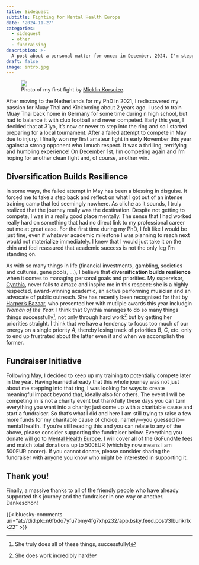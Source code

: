 ```yaml
---
title: Sidequest
subtitle: Fighting for Mental Health Europe
date: '2024-11-27'
categories:
  - sidequest
  - other
  - fundraising
description: >-
  A post about a personal matter for once: in December, 2024, I'm stepping into the ring to raise funds for Mental Health Europe and raise awareness about mental health issues.
draft: false
image: intro.jpg
---  
```


<div class="intro-gif">
  <figure>
    <img src="intro.jpg">
    <figcaption>Photo of my first fight by <a href="https://micklin.nl/work">Micklin Korsuize</a>.</figcaption>
  </figure>
</div> 

After moving to the Netherlands for my PhD in 2021, I rediscovered my passion for Muay Thai and Kickboxing about 2 years ago. I used to train Muay Thai back home in Germany for some time during n high school, but had to balance it with club football and never competed. Early this year, I decided that at 31yo, it's now or never to step into the ring and so I started preparing for a local tournament. After a failed attempt to compete in May due to injury, I finally won my first amateur fight in early November this year against a strong opponent who I much respect. It was a thrilling, terrifying and humbling experience! On December 1st, I'm competing again and I'm hoping for another clean fight and, of course, another win. 

## Diversification Builds Resilience

In some ways, the failed attempt in May has been a blessing in disguise. It forced me to take a step back and reflect on what I got out of an intense training camp that led seemingly nowhere. As cliche as it sounds, I truly realized that the journey really was the destination. Despite not getting to compete, I was in a really good place mentally. The sense that I had worked really hard on something that had no direct link to my professional career out me at great ease. For the first time during my PhD, I felt like I would be just fine, even if whatever academic milestone I was planning to reach next would not materialize immediately. I knew that I would just take it on the chin and feel reassured that academic success is not the only leg I'm standing on. 

As with so many things in life (financial investments, gambling, societies and cultures, gene pools, ...), I believe that **diversification builds resilience** when it comes to managing personal goals and priorities. My supervisor, [Cynthia](https://www.cynthialiem.com/), never fails to amaze and inspire me in this respect: she is a highly respected, award-winning academic, an active performing musician and an advocate of public outreach. She has recently been recognised for that by [Harper's Bazaar](https://www.harpersbazaar.com/nl/cultuur-reizen/g62774408/harpers-bazaar-women-of-the-year-2024/), who presented her with mutliple awards this year includgin *Woman of the Year*. I think that Cynthia manages to do so many things things successfully^[She truly does all of these things, successfully!], not only through hard work^[She does work incredibly hard!] but by getting her priorities straight. I think that we have a tendency to focus too much of our energy on a single priority *A*, thereby losing track of priorities *B*, *C*, etc. only to end up frustrated about the latter even if and when we accomplish the former.

## Fundraiser Initiative

Following May, I decided to keep up my training to potentially compete later in the year. Having learned already that this whole journey was not just about me stepping into that ring, I was looking for ways to create meaningful impact beyond that, ideally also for others. The event I will be competing in is not a charity event but thankfully these days you can turn everything you want into a charity: just come up with a charitable cause and start a fundraiser. So that's what I did and here I am still trying to raise a few more funds for my charitable cause of choice, namely---you guessed it---mental health. If you're still reading this and you can relate to any of the above, please consider supporting the fundraiser below. Everything you donate will go to [Mental Health Europe](https://www.mentalhealtheurope.org/). I will cover all of the GoFundMe fees and match total donations up to 500EUR (which by now means I am 500EUR poorer). If you cannot donate, please consider sharing the fundraiser with anyone you know who might be interested in supporting it.

<div class="gfm-embed" data-url="https://www.gofundme.com/f/dyhepq-fight-depression/widget/large?sharesheet=manage hero&attribution_id=sl:3e92b094-ec9b-4331-b13b-eab586b041b5"></div><script defer src="https://www.gofundme.com/static/js/embed.js"></script>

## Thank you!

Finally, a massive thanks to all of the friendly people who have already supported this journey and the fundraiser in one way or another. Dankeschön!

{{< bluesky-comments uri="at://did:plc:n6fbdo7yfu7bmy4fg7xhpz32/app.bsky.feed.post/3lburikrlxk22" >}}

